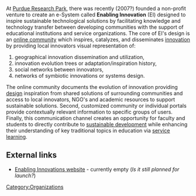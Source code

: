 At [[Purdue Research Park]], there was recently (2007?) founded a non-profit venture to create an e-System called '''Enabling Innovation''' (EI) designed to inspire sustainable technological solutions by facilitating knowledge and technology transfer between developing communities with the support of educational institutions and service organizations. The core of EI's design is an [[online community]] which inspires, catalyzes, and disseminates [[innovation]] by providing local innovators visual representation of: 
# geographical innovation dissemination and utilization, 
# innovation evolution trees or adaptation/inspiration history, 
# social networks between innovators, 
# networks of symbiotic innovations or systems design. 

The online community documents the evolution of innovation providing [[design]] inspiration from shared solutions of surrounding communities and access to local innovators, NGO's and academic resources to support sustainable solutions. Second, customized community or individual portals provide contextually relevant information to specific groups of users. Finally, this communication channel creates an opportunity for faculty and students to directly contribute to [[sustainable development]] while enhancing their understanding of key traditional topics in education via [[service learning]]. 

== External links ==
* [http://www.enablinginnovations.com/ Enabling Innovations website] - currently empty (''Is it still planned for launch?'') 

[[Category:Organizations]]